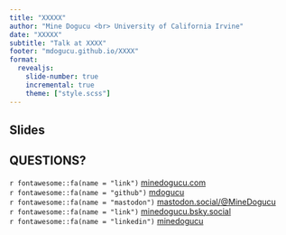 ```yaml
---
title: "XXXXX"
author: "Mine Dogucu <br> University of California Irvine"
date: "XXXXX"
subtitle: "Talk at XXXX"
footer: "mdogucu.github.io/XXXX"
format: 
  revealjs:
    slide-number: true
    incremental: true
    theme: ["style.scss"]
---
```


## Slides

## QUESTIONS?
`r fontawesome::fa(name = "link")`
<a href = "http://minedogucu.com">minedogucu.com</a>  
`r fontawesome::fa(name = "github")` <a href = "http://github.com/mdogucu">mdogucu</a>   
`r fontawesome::fa(name = "mastodon")` <a href = "https://mastodon.social/@MineDogucu">mastodon.social/@MineDogucu</a>  
`r fontawesome::fa(name = "link")` <a href = "https://bsky.app/profile/minedogucu.bsky.social">minedogucu.bsky.social</a>  
`r fontawesome::fa(name = "linkedin")` <a href = "https://www.linkedin.com/in/minedogucu/">minedogucu</a> 

